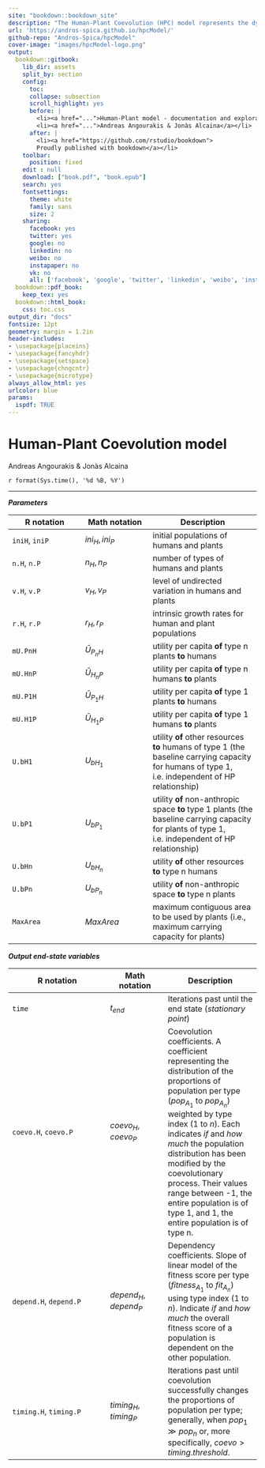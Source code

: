 ```yaml
---
site: "bookdown::bookdown_site"
description: "The Human-Plant Coevolution (HPC) model represents the dynamics of coevolution between a human and a plant population. The model consists of an ecological positive feedback system (mutualism), which can be reinforced by positive evolutionary feedback (coevolution). The model is the result of wiring together relatively simple simulation models of population ecology and evolution, through a computational implementation in R."
url: 'https://andros-spica.github.io/hpcModel/'
github-repo: "Andros-Spica/hpcModel"
cover-image: "images/hpcModel-logo.png"
output:
  bookdown::gitbook:
    lib_dir: assets
    split_by: section
    config:
      toc:
      collapse: subsection
      scroll_highlight: yes
      before: |
        <li><a href="...">Human-Plant model - documentation and exploration</a></li>
        <li><a href="...">Andreas Angourakis & Jonàs Alcaina</a></li>
      after: |
        <li><a href="https://github.com/rstudio/bookdown">
        Proudly published with bookdown</a></li>
    toolbar:
      position: fixed
    edit : null
    download: ["book.pdf", "book.epub"]
    search: yes
    fontsettings:
      theme: white
      family: sans
      size: 2
    sharing:
      facebook: yes
      twitter: yes
      google: no
      linkedin: no
      weibo: no
      instapaper: no
      vk: no
      all: ['facebook', 'google', 'twitter', 'linkedin', 'weibo', 'instapaper']
  bookdown::pdf_book:
    keep_tex: yes
  bookdown::html_book:
    css: toc.css
output_dir: "docs"
fontsize: 12pt
geometry: margin = 1.2in
header-includes:
- \usepackage{placeins}
- \usepackage{fancyhdr}
- \usepackage{setspace}
- \usepackage{chngcntr}
- \usepackage{microtype}
always_allow_html: yes
urlcolor: blue
params:
  ispdf: TRUE
---
```


# Human-Plant Coevolution model {-}

Andreas Angourakis & Jonàs Alcaina

`r format(Sys.time(), '%d %B, %Y')`

---

**_Parameters_**

 R notation     | Math notation | Description
 -------------- | ------------- | ---------------------
 `iniH`, `iniP` | $ini_{H},\,ini_{P}$ | initial populations of humans and plants
 `n.H`, `n.P`   | $n_{H},\,n_{P}$ | number of types of humans and plants
 `v.H`, `v.P`   | $v_{H},\,v_{P}$ | level of undirected variation in humans and plants
 `r.H`, `r.P`   | $r_{H},\,r_{P}$ | intrinsic growth rates for human and plant populations
 `mU.PnH`       | $\bar{U}_{P_{n}H}$ | utility per capita **of** type n plants **to** humans 
 `mU.HnP`       | $\bar{U}_{H_{n}P}$ | utility per capita **of** type n humans **to** plants
 `mU.P1H`       | $\bar{U}_{P_{1}H}$ | utility per capita **of** type 1 plants **to** humans
 `mU.H1P`       | $\bar{U}_{H_{1}P}$ | utility per capita **of** type 1 humans **to** plants
 `U.bH1`       | $U_{bH_{1}}$ | utility **of** other resources **to** humans of type 1 (the baseline carrying capacity for humans of type 1, i.e. independent of HP relationship)
 `U.bP1`       | $U_{bP_{1}}$ | utility **of** non-anthropic space **to** type 1 plants (the baseline carrying capacity for plants of type 1, i.e. independent of HP relationship)
 `U.bHn`       | $U_{bH_{n}}$ | utility **of** other resources **to** type n humans
 `U.bPn`       | $U_{bP_{n}}$ | utility **of** non-anthropic space **to** type n plants
 `MaxArea`      | $MaxArea$ | maximum contiguous area to be used by plants (i.e., maximum carrying capacity for plants)

**_Output end-state variables_**

 R notation             | Math notation | Description                                               
 ---------------------- | ------------- | ---------------------
 `time`                 | $t_{end}$ | Iterations past until the end state (*stationary point*)
 `coevo.H`, `coevo.P`   | $coevo_{H},\,coevo_{P}$ | Coevolution coefficients. A coefficient representing the distribution of the proportions of population per type ($pop_{A_1}$ to $pop_{A_n}$) weighted by type index ($1$ to $n$). Each indicates *if* and *how much* the population distribution has been modified by the coevolutionary process. Their values range between -1, the entire population is of type 1, and 1, the entire population is of type n.
 `depend.H`, `depend.P` | $depend_{H},\,depend_{P}$ | Dependency coefficients. Slope of linear model of the fitness score per type ($fitness_{A_1}$ to $fit_{A_n}$) using type index ($1$ to $n$). Indicate *if* and *how much* the overall fitness score of a population is dependent on the other population.
 `timing.H`, `timing.P` | $timing_{H},\,timing_{P}$ | Iterations past until coevolution successfully changes the proportions of population per type; generally, when $pop_1\gg pop_n$ or, more specifically, $coevo>timing.threshold$.
